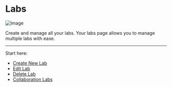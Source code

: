 # Labs

![Image](/labs.png)

Create and manage all your labs. Your labs page allows you to manage multiple labs with ease. 

---

Start here:
- [Create New Lab](labs/create_lab)
- [Edit Lab](labs/edit_lab)
- [Delete Lab](labs/Delete_lab)
- [Collaboration Labs](labs/co_lab)